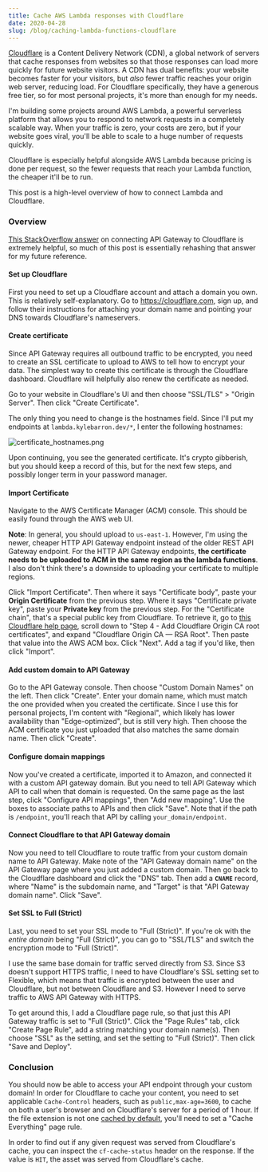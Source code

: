 ```yaml
---
title: Cache AWS Lambda responses with Cloudflare
date: 2020-04-28
slug: /blog/caching-lambda-functions-cloudflare
---
```


[Cloudflare][cloudflare] is a Content Delivery Network (CDN), a global network
of servers that cache responses from websites so that those responses can load
more quickly for future website visitors. A CDN has dual benefits: your website
becomes faster for your visitors, but _also_ fewer traffic reaches your origin
web server, reducing load. For Cloudflare specifically, they have a generous
free tier, so for most personal projects, it's more than enough for my needs.

[cloudflare]: https://www.cloudflare.com/

I'm building some projects around AWS Lambda, a powerful serverless platform
that allows you to respond to network requests in a completely scalable way.
When your traffic is zero, your costs are zero, but if your website goes viral,
you'll be able to scale to a huge number of requests quickly.

Cloudflare is especially helpful alongside AWS Lambda because pricing is done
per request, so the fewer requests that reach your Lambda function, the cheaper
it'll be to run.

This post is a high-level overview of how to connect Lambda and Cloudflare.

### Overview

[This StackOverflow answer][so_api_gateway_cloudflare] on connecting API Gateway
to Cloudflare is extremely helpful, so much of this post is essentially
rehashing that answer for my future reference.

[so_api_gateway_cloudflare]: https://stackoverflow.com/a/45849093

#### Set up Cloudflare

First you need to set up a Cloudflare account and attach a domain you own. This
is relatively self-explanatory. Go to <https://cloudflare.com>, sign up, and
follow their instructions for attaching your domain name and pointing your DNS
towards Cloudflare's nameservers.

#### Create certificate

Since API Gateway requires all outbound traffic to be encrypted, you need to
create an SSL certificate to upload to AWS to tell how to encrypt your data. The
simplest way to create this certificate is through the Cloudflare dashboard.
Cloudflare will helpfully also renew the certificate as needed.

Go to your website in Cloudflare's UI and then choose "SSL/TLS" > "Origin
Server". Then click "Create Certificate".

The only thing you need to change is the hostnames field. Since I'll put my
endpoints at `lambda.kylebarron.dev/*`, I enter the following hostnames:

![certificate_hostnames.png](certificate_hostnames.png)

Upon continuing, you see the generated certificate. It's crypto gibberish, but
you should keep a record of this, but for the next few steps, and possibly
longer term in your password manager.

#### Import Certificate

Navigate to the AWS Certificate Manager (ACM) console. This should be easily
found through the AWS web UI.

**Note**: In general, you should upload to `us-east-1`. However, I'm using the
newer, cheaper HTTP API Gateway endpoint instead of the older REST API Gateway
endpoint. For the HTTP API Gateway endpoints, **the certificate needs to be
uploaded to ACM in the same region as the lambda functions**. I also don't
think there's a downside to uploading your certificate to multiple regions.

Click "Import Certificate". Then where it says "Certificate body", paste your
**Origin Certificate** from the previous step. Where it says "Certificate
private key", paste your **Private key** from the previous step. For the
"Certificate chain", that's a special public key from Cloudflare. To retrieve
it, go to [this Cloudflare help page][ca_root_page], scroll down to "Step 4 -
Add Cloudflare Origin CA root certificates", and expand "Cloudflare Origin CA —
RSA Root". Then paste that value into the AWS ACM box. Click "Next". Add a tag
if you'd like, then click "Import".

[ca_root_page]: https://support.cloudflare.com/hc/en-us/articles/115000479507

#### Add custom domain to API Gateway

Go to the API Gateway console. Then choose "Custom Domain Names" on the left.
Then click "Create". Enter your domain name, which must match the one provided
when you created the certificate. Since I use this for personal projects, I'm
content with "Regional", which likely has lower availability than
"Edge-optimized", but is still very high. Then choose the ACM certificate you
just uploaded that also matches the same domain name. Then click "Create".

#### Configure domain mappings

Now you've created a certificate, imported it to Amazon, and connected it with a
custom API gateway domain. But you need to tell API Gateway which API to call
when that domain is requested. On the same page as the last step, click
"Configure API mappings", then "Add new mapping". Use the boxes to associate
paths to APIs and then click "Save". Note that if the path is `/endpoint`,
you'll reach that API by calling `your_domain/endpoint`.

#### Connect Cloudflare to that API Gateway domain

Now you need to tell Cloudflare to route traffic from your custom domain name to
API Gateway. Make note of the "API Gateway domain name" on the API Gateway page
where you just added a custom domain. Then go back to the Cloudflare dashboard
and click the "DNS" tab. Then add a **`CNAME`** record, where "Name" is the
subdomain name, and "Target" is that "API Gateway domain name". Click "Save".

#### Set SSL to Full (Strict)

Last, you need to set your SSL mode to "Full (Strict)". If you're ok with the
_entire domain_ being "Full (Strict)", you can go to "SSL/TLS" and switch the
encryption mode to "Full (Strict)".

I use the same base domain for traffic served directly from S3. Since S3 doesn't
support HTTPS traffic, I need to have Cloudflare's SSL setting set to Flexible,
which means that traffic is encrypted between the user and Cloudflare, but not
between Cloudflare and S3. However I need to serve traffic to AWS API Gateway
with HTTPS.

To get around this, I add a Cloudflare page rule, so that just this API Gateway
traffic is set to "Full (Strict)". Click the "Page Rules" tab, click "Create
Page Rule", add a string matching your domain name(s). Then choose "SSL" as the
setting, and set the setting to "Full (Strict)". Then click "Save and Deploy".

### Conclusion

You should now be able to access your API endpoint through your custom domain!
In order for Cloudflare to cache your content, you need to set applicable
`Cache-Control` headers, such as `public,max-age=3600`, to cache on both a
user's browser and on Cloudflare's server for a period of 1 hour. If the file
extension is not one [cached by default][cached_extensions], you'll need to set
a "Cache Everything" page rule.

[cached_extensions]: https://support.cloudflare.com/hc/en-us/articles/200172516-Understanding-Cloudflare-s-CDN#h_a01982d4-d5b6-4744-bb9b-a71da62c160a

In order to find out if any given request was served from Cloudflare's cache,
you can inspect the `cf-cache-status` header on the response. If the value is
`HIT`, the asset was served from Cloudflare's cache.
